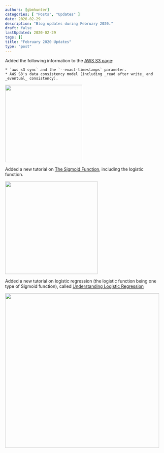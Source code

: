 ```yaml
---
authors: [gbmhunter]
categories: [ "Posts", "Updates" ]
date: 2020-02-29
description: "Blog updates during February 2020."
draft: false
lastUpdated: 2020-02-29
tags: []
title: "February 2020 Updates"
type: "post"
---
```



Added the following information to the [AWS S3 page](/programming/cloud/aws/s3):

    * `aws s3 sync` and the `--exact-timestamps` parameter.
    * AWS S3's data consistency model (including _read after write_ and _eventual_ consistency).


<Image src={img_aws_s3_logo} width="250px"></Image>

Added a new tutorial on [The Sigmoid Function](/programming/artificial-intelligence/the-sigmoid-function), including the logistic function.


<Image src={graph_logistic_function} width="300px"></Image>

Added a new tutorial on logistic regression (the logistic function being one type of Sigmoid function), called [Understanding Logistic Regression](/programming/artificial-intelligence/understanding-logistic-regression)


<Image src={img_logistic_function_changing_b1} width="500px"></Image>
